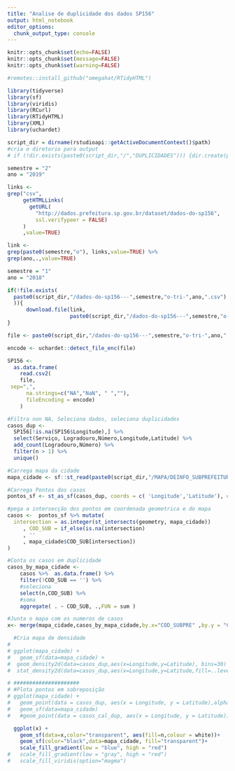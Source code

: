 ```yaml
---
title: "Analise de duplicidade dos dados SP156"
output: html_notebook
editor_options: 
  chunk_output_type: console
---
```


```r
knitr::opts_chunk$set(echo=FALSE)
knitr::opts_chunk$set(message=FALSE)
knitr::opts_chunk$set(warning=FALSE)
```

```r

#remotes::install_github("omegahat/RTidyHTML")

library(tidyverse)
library(sf)
library(viridis)
library(RCurl)
library(RTidyHTML)
library(XML)
library(uchardet)

```

```r
script_dir = dirname(rstudioapi::getActiveDocumentContext()$path)
#cria o diretorio para output
# if (!dir.exists(paste0(script_dir,"/","DUPLICIDADES"))) {dir.create(paste0(script_dir,"/","DUPLICIDADES"))}
```


```r
semestre = "2"
ano = "2019"
```

```r
links <-
grep("csv",
     getHTMLLinks(
       getURL(
         "http://dados.prefeitura.sp.gov.br/dataset/dados-do-sp156", 
         ssl.verifypeer = FALSE)
     )
     ,value=TRUE)

link <- 
grep(paste0(semestre,"o"), links,value=TRUE) %>%
grep(ano,.,value=TRUE)
```


```r
semestre = "1"
ano = "2018"

if(!file.exists(
  paste0(script_dir,"/dados-do-sp156---",semestre,"o-tri-",ano,".csv")
  )){
      download.file(link,
                    paste0(script_dir,"/dados-do-sp156---",semestre,"o-tri-",ano,".csv"))
}

```

```r
file <- paste0(script_dir,"/dados-do-sp156---",semestre,"o-tri-",ano,".csv")

encode <- uchardet::detect_file_enc(file)

SP156 <- 
  as.data.frame(
    read.csv2(
    file,
 sep=",",
      na.strings=c("NA","NaN", " ",""),
      fileEncoding = encode)
    )

```


```r
#Filtra non NA, Seleciona dados, seleciona duplicidades
casos_dup <-
  SP156[!is.na(SP156$Longitude),] %>% 
  select(Serviço, Logradouro,Número,Longitude,Latitude) %>% 
  add_count(Logradouro,Número) %>%  
  filter(n > 1) %>% 
  unique()

```


```r
#Carrega mapa da cidade
mapa_cidade <- sf::st_read(paste0(script_dir,"/MAPA/DEINFO_SUBPREFEITURAS_2013.shp")) %>% st_set_crs(5533) %>%  st_transform(4326) 

#Carrega Pontos dos casos
pontos_sf <- st_as_sf(casos_dup, coords = c( 'Longitude','Latitude'), crs = st_crs(mapa_cidade)) %>%  st_transform(4326)

#pega a intersecção dos pontos em coordenada geometrica e do mapa
casos <-  pontos_sf %>% mutate(
  intersection = as.integer(st_intersects(geometry, mapa_cidade))
     , COD_SUB = if_else(is.na(intersection)
     , ''
     , mapa_cidade$COD_SUB[intersection])
)
```

```r

#Conta os casos em duplicidade
casos_by_mapa_cidade <- 
    casos %>%  as.data.frame() %>% 
    filter(!COD_SUB == '') %>%
    #seleciona 
    select(n,COD_SUB) %>% 
    #soma
    aggregate( . ~ COD_SUB, .,FUN = sum )

#Junta o mapa com os numeros de casos
x<- merge(mapa_cidade,casos_by_mapa_cidade,by.x="COD_SUBPRE" ,by.y = "COD_SUB",all = TRUE)


```


```r


  #Cria mapa de densidade
# 
# ggplot(mapa_cidade) +
#   geom_sf(data=mapa_cidade) +
#  geom_density2d(data=casos_dup,aes(x=Longitude,y=Latitude), bins=30) #+
#  stat_density2d(data=casos_dup,aes(x=Longitude,y=Latitude,fill=..level..,alpha=..level..), geom='polygon') 

# #####################
# #Plota pontos em sobreposição
# ggplot(mapa_cidade) +
#   geom_point(data = casos_dup, aes(x = Longitude, y = Latitude),alpha=.01,size=.1)+
#   geom_sf(data=mapa_cidade) 
#   #geom_point(data = casos_cal_dup, aes(x = Longitude, y = Latitude))

  ggplot(x) +
    geom_sf(data=x,color="transparent", aes(fill=n,colour = white))+
    geom_sf(color="black",data=mapa_cidade, fill="transparent")+
    scale_fill_gradient(low = "blue", high = "red")
#   scale_fill_gradient(low = "gray", high = "red")
#   scale_fill_viridis(option="magma")  

```

